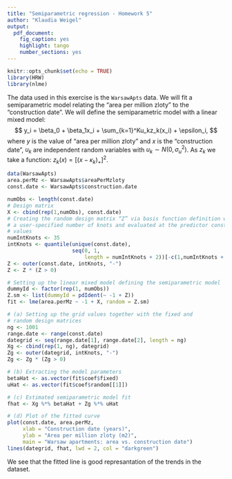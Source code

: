 ```yaml
---
title: "Semiparametric regression - Homework 5"
author: "Klaudia Weigel"
output: 
  pdf_document: 
    fig_caption: yes
    highlight: tango
    number_sections: yes
---
```


```r
knitr::opts_chunk$set(echo = TRUE)
library(HRW)
library(nlme)
```

 
The data used in this exercise is the $\texttt{WarsawApts}$ data. We will fit a semiparametric model relating the "area per million zloty" to the "construction date". We will define the semiparametric model with a linear mixed model:
$$
y_i = \beta_0 + \beta_1x_i + \sum_{k=1}^Ku_kz_k(x_i) + \epsilon_i,
$$
where $y$ is the value of "area per million zloty" and $x$ is the "construction date", $u_k$ are independent random variables with $u_k \sim N(0, \sigma^2_u)$. As $z_k$ we take a function: $z_k(x) = [(x-\kappa_k)_+]^2$.

```r
data(WarsawApts)
area.perMz <- WarsawApts$areaPerMzloty
const.date <- WarsawApts$construction.date

numObs <- length(const.date)
# Design matrix
X <- cbind(rep(1,numObs), const.date)
# Creating the random design matrix “Z” via basis function definition with
# a user-specified number of knots and evaluated at the predictor const.date
# values
numIntKnots <- 35
intKnots <- quantile(unique(const.date),
                     seq(0, 1,
                         length = numIntKnots + 2))[-c(1,numIntKnots + 2)]
Z <- outer(const.date, intKnots, "-")
Z <- Z * (Z > 0)

# Setting up the linear mixed model defining the semiparametric model
dummyId <- factor(rep(1, numObs))
Z.sm <- list(dummyId = pdIdent(~ -1 + Z))
fit <- lme(area.perMz ~ -1 + X, random = Z.sm)
```

```r
# (a) Setting up the grid values together with the fixed and 
# random design matrices
ng <- 1001
range.date <- range(const.date)
dategrid <- seq(range.date[1], range.date[2], length = ng)
Xg <- cbind(rep(1, ng), dategrid)
Zg <- outer(dategrid, intKnots, "-")
Zg <- Zg * (Zg > 0)

# (b) Extracting the model parameters
betaHat <- as.vector(fit$coef$fixed)
uHat <- as.vector(fit$coef$random[[1]])

# (c) Estimated semiparametric model fit
fhat <- Xg %*% betaHat + Zg %*% uHat

# (d) Plot of the fitted curve
plot(const.date, area.perMz,
     xlab = "Construction date (years)",
     ylab = "Area per million zloty (m2)",
     main = "Warsaw apartments: area vs. construction date")
lines(dategrid, fhat, lwd = 2, col = "darkgreen")
```

We see that the fitted line is good represantation of the trends in the dataset.
